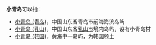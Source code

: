 '''小青岛'''可以指：
*[[小青岛_(青岛)|小青岛 (青岛)]]，中国山东省青岛市前海海滨岛屿
*[[小青岛_(乳山)|小青岛 (乳山)]]，中国山东省[[乳山市|乳山市]]境内岛屿，设有小青岛村
*[[小青岛_(韩国)|小青岛 (韩国)]]，黄海中一岛屿，为韩国领土

{{disambig|Cat=三字地名消歧义}}